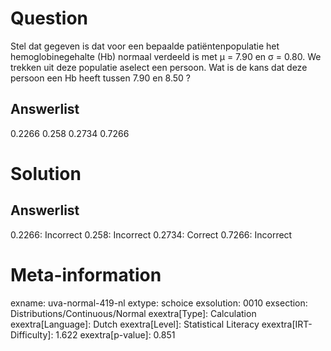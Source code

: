 Question
========

Stel dat gegeven is dat voor een bepaalde patiëntenpopulatie het
hemoglobinegehalte (Hb) normaal verdeeld is met μ = 7.90 en σ = 0.80. We
trekken uit deze populatie aselect een persoon. Wat is de kans dat deze
persoon een Hb heeft tussen 7.90 en 8.50 ?

Answerlist
----------

0.2266
0.258
0.2734
0.7266

Solution
========

Answerlist
----------

0.2266: Incorrect
0.258: Incorrect
0.2734: Correct
0.7266: Incorrect

Meta-information
================
exname: uva-normal-419-nl
extype: schoice
exsolution: 0010
exsection: Distributions/Continuous/Normal
exextra[Type]: Calculation
exextra[Language]: Dutch
exextra[Level]: Statistical Literacy
exextra[IRT-Difficulty]: 1.622
exextra[p-value]: 0.851

